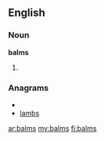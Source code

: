 ==English==

===Noun===
'''balms'''

# {{plural of|[[balm]]}}

===Anagrams===
* {{alphagram|ablms}}
* [[lambs#English|lambs]]

[[ar:balms]]
[[my:balms]]
[[fi:balms]]